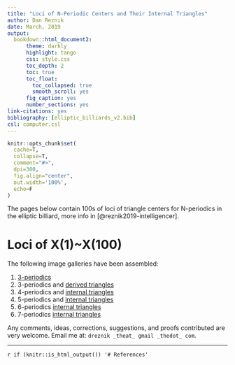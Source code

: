 ```yaml
--- 
title: "Loci of N-Periodic Centers and Their Internal Triangles"
author: Dan Reznik
date: March, 2019
output:
  bookdown::html_document2:
      theme: darkly
      highlight: tango
      css: style.css
      toc_depth: 2
      toc: true
      toc_float:
        toc_collapsed: true
        smooth_scroll: yes
      fig_caption: yes
      number_sections: yes
link-citations: yes
bibliography: [elliptic_billiards_v2.bib]
csl: computer.csl
---
```


```r
knitr::opts_chunk$set(
  cache=T,
  collapse=T,
  comment="#>",
  dpi=300,
  fig.align="center",
  out.width='100%',
  echo=F
)
```

The pages below contain 100s of loci of triangle centers for N-periodics in the elliptic billiard, more info in [@reznik2019-intelligencer].

# Loci of X(1)~X(100)

The following image galleries have been assembled:

1. [3-periodics](loci.html)
1. 3-periodics and [derived triangles](loci_6tri.html)
1. 4-periodics and [internal triangles](loci_quad_auto.html)
1. 5-periodics and [internal triangles](loci_pent_auto.html)
1. 6-periodics [internal triangles](loci_hex_auto.html)
1. 7-periodics [internal triangles](loci_hept_auto.html)

Any comments, ideas, corrections, suggestions, and proofs contributed are very welcome. Email me at: `dreznik _theat_ gmail _thedot_ com`.

***

`r if (knitr::is_html_output()) '# References'`
